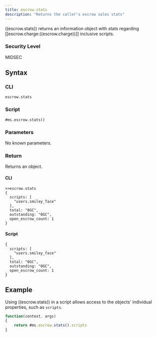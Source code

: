 ```yaml
---
title: escrow.stats
description: "Returns the caller's escrow sales stats"
---
```


((escrow.stats)) returns an information object with stats regarding [[escrow.charge:((escrow.charge))]] inclusive scripts.

### Security Level

MIDSEC

## Syntax

### CLI

```
escrow.stats
```

### Script

```
#ms.escrow.stats()
```

### Parameters

No known parameters.

### Return

Returns an object.

#### CLI

```
>>escrow.stats
{
  scripts: [
    "users.smiley_face"
  ],
  total: "0GC",
  outstanding: "0GC",
  open_escrow_count: 1
}
```

#### Script

```
{
  scripts: [
    "users.smiley_face"
  ],
  total: "0GC",
  outstanding: "0GC",
  open_escrow_count: 1
}
```

## Example

Using ((escrow.stats)) in a script allows access to the objects' individual properties, such as `scripts`.

```js
function(context, args)
{
	return #ms.escrow.stats().scripts
}
```
